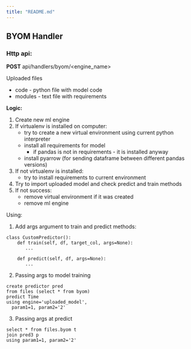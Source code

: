 ```yaml
---
title: "README.md"
---
```



## BYOM Handler

### Http api:

**POST** api/handlers/byom/&lt;engine_name&gt;

Uploaded files
- code - python file with model code
- modules - text file with requirements

**Logic:**

1. Create new ml engine
2. If virtualenv is installed on computer:
   - try to create a new virtual environment using current python interpreter
   - install all requirements for model
     - if pandas is not in requirements - it is installed anyway 
   - install pyarrow (for sending dataframe between different pandas versions)
3. If not virtualenv is installed:
   - try to install requirements to current environment
4. Try to import uploaded model and check predict and train methods
5. If not success:
   - remove virtual environment if it was created
   - remove ml engine

Using:

1. Add args argument to train and predict methods:
```
class CustomPredictor():
    def train(self, df, target_col, args=None):
       ...
       
    def predict(self, df, args=None):
       ...
```

2. Passing args to model training
``` 
create predictor pred 
from files (select * from byom)
predict Time
using engine='uploaded_model',
  param1=1, param2='2'
```

3. Passing args at predict
```
select * from files.byom t 
join pred3 p
using param1=1, param2='2'
```

